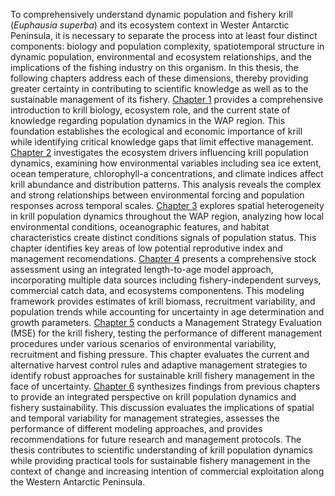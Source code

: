To comprehensively understand dynamic population and fishery krill (*Euphausia superba*) and its ecosystem context in Wester Antarctic Peninsula, it is necessary to separate the process into at least four distinct components: biology and population complexity, spatiotemporal structure in dynamic population, environmental and ecosystem relationships, and the implications of the fishing industry on this organism. In this thesis, the following chapters address each of these dimensions, thereby providing greater certainty in contributing to scientific knowledge as well as to the sustainable management of its fishery.  [Chapter 1](#chap1) provides a comprehensive introduction to krill biology, ecosystem role, and the current state of knowledge regarding population dynamics in the WAP region. This foundation establishes the ecological and economic importance of krill while identifying critical knowledge gaps that limit effective management. [Chapter 2](#chap2) investigates the ecosystem drivers influencing krill population dynamics, examining how environmental variables including sea ice extent, ocean temperature, chlorophyll-a concentrations, and climate indices affect krill abundance and distribution patterns. This analysis reveals the complex and strong relationships between environmental forcing and population responses across temporal scales. [Chapter 3](#chap3) explores spatial heterogeneity in krill population dynamics throughout the WAP region, analyzing how local environmental conditions, oceanographic features, and habitat characteristics create distinct conditions signals of population status. This chapter identifies key areas of low potential reprodutive index and management recomendations. [Chapter 4](#chap4) presents a comprehensive stock assessment using an integrated length-to-age model approach, incorporating multiple data sources including fishery-independent surveys, commercial catch data, and ecosystems componentens. This modeling framework provides estimates of krill biomass, recruitment variability, and population trends while accounting for uncertainty in age determination and growth parameters. [Chapter 5](#chap5) conducts a Management Strategy Evaluation (MSE) for the krill fishery, testing the performance of different management procedures under various scenarios of environmental variability, recruitment and fishing pressure. This chapter evaluates the current and alternative harvest control rules and adaptive management strategies to identify robust approaches for sustainable krill fishery management in the face of uncertainty. [Chapter 6](#chap6) synthesizes findings from previous chapters to provide an integrated perspective on krill population dynamics and fishery sustainability. This discussion evaluates the implications of spatial and temporal variability for management strategies, assesses the performance of different modeling approaches, and provides recommendations for future research and management protocols. The thesis contributes to scientific understanding of krill population dynamics while providing practical tools for sustainable fishery management in the context of change and increasing intention of commercial exploitation along the Western Antarctic Peninsula.

